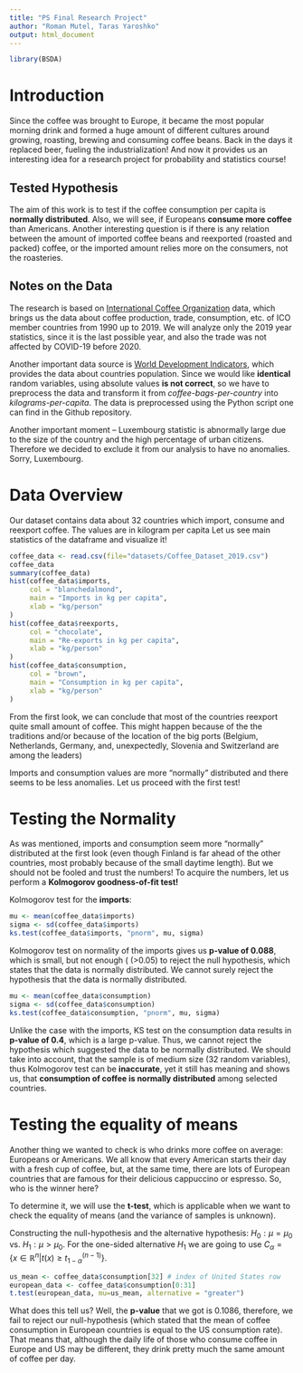 ```yaml
---
title: "PS Final Research Project"
author: "Roman Mutel, Taras Yaroshko"
output: html_document
---
```


```r
library(BSDA)
```

# Introduction

Since the coffee was brought to Europe, it became the most popular morning drink and formed a huge amount of different cultures around growing, roasting, brewing and consuming coffee beans. Back in the days it replaced beer, fueling the industrialization! And now it provides us an interesting idea for a research project for probability and statistics course!

## Tested Hypothesis

The aim of this work is to test if the coffee consumption per capita is **normally distributed**. Also, we will see, if Europeans **consume more coffee** than Americans. Another interesting question is if there is any relation between the amount of imported coffee beans and reexported (roasted and packed) coffee, or the imported amount relies more on the consumers, not the roasteries.

## Notes on the Data

The research is based on [International Coffee Organization](https://www.ico.org/new_historical.asp?section=Statistics) data, which brings us the data about coffee production, trade, consumption, etc. of ICO member countries from 1990 up to 2019. We will analyze only the 2019 year statistics, since it is the last possible year, and also the trade was not affected by COVID-19 before 2020.

Another important data source is [World Development Indicators](https://data.worldbank.org/indicator/SP.POP.TOTL), which provides the data about countries population. Since we would like **identical** random variables, using absolute values **is not correct**, so we have to preprocess the data and transform it from *coffee-bags-per-country* into *kilograms-per-capita*. The data is preprocessed using the Python script one can find in the Github repository.

Another important moment -- Luxembourg statistic is abnormally large due to the size of the country and the high percentage of urban citizens. Therefore we decided to exclude it from our analysis to have no anomalies. Sorry, Luxembourg.

# Data Overview

Our dataset contains data about 32 countries which import, consume and reexport coffee. The values are in kilogram per capita Let us see main statistics of the dataframe and visualize it!

```r
coffee_data <- read.csv(file="datasets/Coffee_Dataset_2019.csv")
coffee_data
summary(coffee_data)
hist(coffee_data$imports,
     col = "blanchedalmond",
     main = "Imports in kg per capita",
     xlab = "kg/person"
)
hist(coffee_data$reexports,
     col = "chocolate",
     main = "Re-exports in kg per capita",
     xlab = "kg/person"
)
hist(coffee_data$consumption,
     col = "brown",
     main = "Consumption in kg per capita",
     xlab = "kg/person"
)
```

From the first look, we can conclude that most of the countries reexport quite small amount of coffee. This might happen because of the the traditions and/or because of the location of the big ports (Belgium, Netherlands, Germany, and, unexpectedly, Slovenia and Switzerland are among the leaders)

Imports and consumption values are more "normally" distributed and there seems to be less anomalies. Let us proceed with the first test!

# Testing the Normality

As was mentioned, imports and consumption seem more "normally" distributed at the first look (even though Finland is far ahead of the other countries, most probably because of the small daytime length). But we should not be fooled and trust the numbers! To acquire the numbers, let us perform a **Kolmogorov goodness-of-fit test!**

Kolmogorov test for the **imports**:

```r
mu <- mean(coffee_data$imports)
sigma <- sd(coffee_data$imports)
ks.test(coffee_data$imports, "pnorm", mu, sigma)
```

Kolmogorov test on normality of the imports gives us **p-value of 0.088**, which is small, but not enough ( (\>0.05) to reject the null hypothesis, which states that the data is normally distributed. We cannot surely reject the hypothesis that the data is normally distributed.

```r
mu <- mean(coffee_data$consumption)
sigma <- sd(coffee_data$consumption)
ks.test(coffee_data$consumption, "pnorm", mu, sigma)
```

Unlike the case with the imports, KS test on the consumption data results in **p-value of 0.4**, which is a large p-value. Thus, we cannot reject the hypothesis which suggested the data to be normally distributed. We should take into account, that the sample is of medium size (32 random variables), thus Kolmogorov test can be **inaccurate**, yet it still has meaning and shows us, that **consumption of coffee is normally distributed** among selected countries.

# Testing the equality of means

Another thing we wanted to check is who drinks more coffee on average: Europeans or Americans. We all know that every American starts their day with a fresh cup of coffee, but, at the same time, there are lots of European countries that are famous for their delicious cappuccino or espresso. So, who is the winner here?

To determine it, we will use the **t-test**, which is applicable when we want to check the equality of means (and the variance of samples is unknown).

Constructing the null-hypothesis and the alternative hypothesis: $H_0: \mu = \mu_0$ vs. $H_1: \mu > \mu_0$. For the one-sided alternative $H_1$ we are going to use $C_{\alpha} = \{x \in \mathbb{R}^n | t(x) \geq t_{1-\alpha}^{(n-1)}\}$.\

```r
us_mean <- coffee_data$consumption[32] # index of United States row
european_data <- coffee_data$consumption[0:31]
t.test(european_data, mu=us_mean, alternative = "greater")
```

What does this tell us? Well, the **p-value** that we got is 0.1086, therefore, we fail to reject our null-hypothesis (which stated that the mean of coffee consumption in European countries is equal to the US consumption rate). That means that, although the daily life of those who consume coffee in Europe and US may be different, they drink pretty much the same amount of coffee per day.
